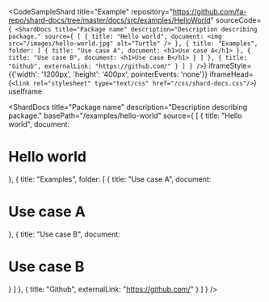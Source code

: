 
<CodeSampleShard
  title="Example"
  repository="https://github.com/fa-repo/shard-docs/tree/master/docs/src/examples/HelloWorld"
  sourceCode={`
<ShardDocs
  title="Package name"
  description="Description describing package."
  source={
    [
      {
        title: "Hello world",
        document: <img src="/images/hello-world.jpg" alt="Turtle" />
      },
      {
        title: "Examples",
        folder: [
          { title: "Use case A", document: <h1>Use case A</h1> },
          { title: "Use case B", document: <h1>Use case B</h1> }
        ]
      },
      { title: "Github", externalLink: "https://github.com/" }
    ]
  }
/>`}
  iframeStyle={{'width': '1200px', 'height': '400px', pointerEvents: 'none'}}
  iframeHead={`<link rel="stylesheet" type="text/css" href="/css/shard-docs.css"/>`}
  useIframe
>
  <ShardDocs
    title="Package name"
    description="Description describing package."
    basePath="/examples/hello-world"
    source={
      [
        { title: "Hello world", document: <h1>Hello world</h1> },
        {
          title: "Examples",
          folder: [
            { title: "Use case A", document: <h1>Use case A</h1> },
            { title: "Use case B", document: <h1>Use case B</h1> }
          ]
        },
        { title: "Github", externalLink: "https://github.com/" }
      ]
    }
  />
</CodeSampleShard>